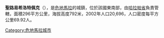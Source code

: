 '''聖路易希洛特佩克'''（{{lang-es|San Luis Jilotepeque}}），是[[危地馬拉|危地馬拉]]的城鎮，位於該國東南部，由[[哈拉帕省|哈拉帕省]]負責管轄，面積296平方公里，海拔高度792米，2002年人口20,696，人口密度每平方公里69.92人。

{{coord|14|39|N|89|44|W|display=title|region:GT_type:city_source:GNS-enwiki}}

{{Guatemala-geo-stub}}
[[Category:危地馬拉城市|Category:危地馬拉城市]]